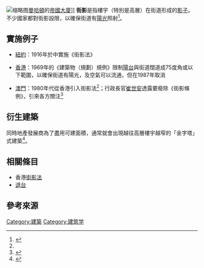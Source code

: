 [[File:Empire_State_Building_from_the_Top_of_the_Rock.jpg|缩略图]][[曼哈頓|曼哈頓]]的[[帝國大廈|帝國大廈]]]]
'''街影'''是指樓宇（特別是高層）在街道形成的[[影|影子]]。不少國家都對街影設限，以確保街道有[[陽光|陽光]]照射<ref name=":0">{{Cite news|url=http://news.stheadline.com/dailynews/headline_news_detail_columnist.asp?id=302399&section_name=wtt&kw=222|title=房產學人——街影條例的來龍去脈|author=姚松炎|date=2014-09-23|work=頭條日報|accessdate=2018-11-04|archive-date=2017-04-18|archive-url=https://web.archive.org/web/20170418163303/http://news.stheadline.com/dailynews/headline_news_detail_columnist.asp?id=302399&section_name=wtt&kw=222|dead-url=no}}</ref>。
== 實施例子 ==
* [[纽约|紐約]]：1916年於{{link-en|都市規劃方案|1916 Zoning Resolution}}中實施《街影法》

* [[香港|香港]]：1969年的《建築物（規劃）規例》限制[[陽台|陽台]]與街道闊道成75度角或以下範圍，以確保街道有陽光，及空氣可以流通，但在1987年取消

* [[澳門|澳門]]：1980年代從香港引入街影法<ref name=":0" />；行政長官[[崔世安|崔世安]]透露要廢除《街影條例》，引來各方關注<ref>{{Cite news|url=https://archive.is/eX4cM|title=《街影條例》存廢 有爭議 尋找更好方法 考工夫（頁面存檔備份）|author=|date=2014-08-22|work=力報|accessdate=2018-11-04}}</ref>

== 衍生建築 ==
{{main|斜面樓}}
同時地產發展商為了盡用可建面積，通常就會出現越往高層樓宇越窄的「金字塔」式建築<ref name="macaodaily">{{Cite web |url=http://www.macaodaily.com/html/2014-08/26/content_930221.htm |title=規劃師反對撤街影條例 |access-date=2015-08-21 |archive-date=2016-03-05 |archive-url=https://web.archive.org/web/20160305031329/http://www.macaodaily.com/html/2014-08/26/content_930221.htm |dead-url=no }}</ref>。

== 相關條目 ==
* 香港[[街影法|街影法]]
*[[退台|退台]]

== 參考來源 ==
{{reflist}}

[[Category:建築|Category:建築]]
[[Category:建筑学|Category:建筑学]]